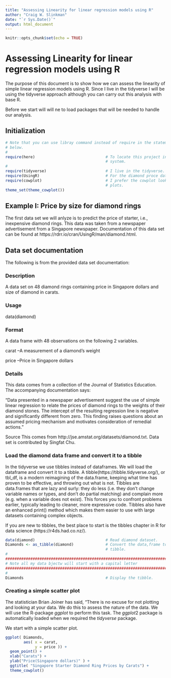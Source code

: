 ```yaml
---
title: "Assessing Linearity for linear regression models using R"
author: "Craig W. Slinkman"
date: "`r Sys.Date()`"
output: html_document
---
```


```r
knitr::opts_chunk$set(echo = TRUE)
```

# Assessing Linearity for linear regression models using R

The purpose of this document is to show how we can assess the linearity of
simple linear regression models using R.  Since I live in the tidyverse I will
be using the tidyverse approach although you can carry out this analysis with 
base R.

Before we start will will ne to load packages that will be needed to handle our
analysis.

## Initialization

```r
# Note that you can use libray command instead of require in the statements 
# below.
#
require(here)                               # To locate this project in file 
                                            # system.
#
require(tidyverse)                          # I live in the tidyverse.
require(UsingR)                             # For the diamond proce data set.
require(cowplot)                            # I prefer the cowplot look for 
                                            # plots.
theme_set(theme_cowplot())
```

## Example I: Price by size for diamond rings

The first data set we will anlyze is to predict the price of starter, i.e., 
inexpensive diamond rings.  This data was taken from a newspaper advertisement
from a Singapore newspaper.  Documentation of this data set can be found at 
https://rdrr.io/cran/UsingR/man/diamond.html.

## Data set documentation

The following is from the provided data set documentation:

### Description
A data set on 48 diamond rings containing price in Singapore dollars and size of diamond in carats.

### Usage
data(diamond)  

### Format
A data frame with 48 observations on the following 2 variables.

carat --A measurement of a diamond's weight

price --Price in Singapore dollars

### Details
This data comes from a collection of the Journal of Statistics Education. The accompanying documentation says:

“Data presented in a newspaper advertisement suggest the use of simple linear regression to relate the prices of diamond rings to the weights of their diamond stones. The intercept of the resulting regression line is negative and significantly different from zero. This finding raises questions about an assumed pricing mechanism and motivates consideration of remedial actions.”

Source
This comes from http://jse.amstat.org/datasets/diamond.txt. Data set is contributed by Singfat Chu.

### Load the diamond data frame and convert it to a tibble

In the tidyverse we use tibbles instead of dataframes. We will load the dataframe and convert it
to a tibble.  A tibble(https://tibble.tidyverse.org/), or tbl_df, is a modern reimagining of the data.frame, keeping what time has proven to be effective, and throwing out what is not. Tibbles are data.frames that are lazy and surly: they do less (i.e. they don’t change variable names or types, and don’t do partial matching) and complain more (e.g. when a variable does not exist). This forces you to confront problems earlier, typically leading to cleaner, more expressive code. Tibbles also have an enhanced print() method which makes them easier to use with large datasets containing complex objects.

If you are new to tibbles, the best place to start is the tibbles chapter in R for data science (https://r4ds.had.co.nz/).  


```r
data(diamond)                               # Read diamond dataset.
Diamonds <- as_tibble(diamond)              # Convert the data,frame to a 
                                            # tibble.
#
################################################################################
# Note all my data bjectw will start with a capital letter
################################################################################
#
Diamonds                                    # Display the tibble.                                   
```

### Creating a simple scatter plot  

The statistician Brian Joiner has said, "There is no excuse for not plotting and
looking at your data.  We do this to assess the nature of the data.  We will
use the R-package $ggplot$ to perform this task.  The $ggplot2$ package is 
automatically loaded when we required the $tidyverse$ package.

We start with a simple scatter plot.

```r
ggplot( Diamonds,
        aes( x = carat,
             y = price )) +
  geom_point() +
  xlab("Carats") +
  ylab("Price(Singapore dollars)" ) +
  ggtitle( "Singapore Starter Diamond Ring Prices by Carats") +
  theme_cowplot()
```

